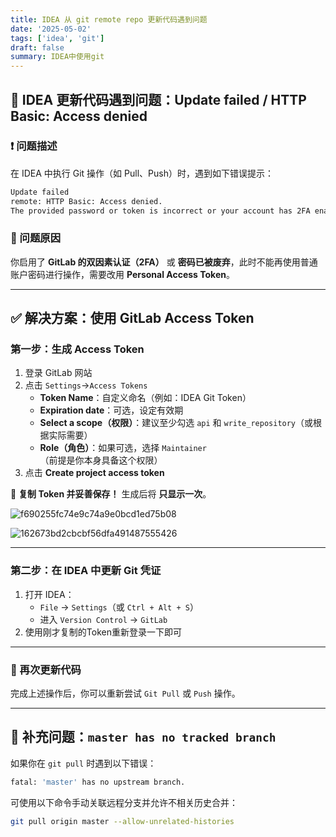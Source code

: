 ```yaml
---
title: IDEA 从 git remote repo 更新代码遇到问题
date: '2025-05-02'
tags: ['idea', 'git']
draft: false
summary: IDEA中使用git
---
```


## 🧩 IDEA 更新代码遇到问题：Update failed / HTTP Basic: Access denied

### ❗ 问题描述

在 IDEA 中执行 Git 操作（如 Pull、Push）时，遇到如下错误提示：

```bash
Update failed
remote: HTTP Basic: Access denied.
The provided password or token is incorrect or your account has 2FA enabled and you must use a personal access token instead of a password.
```

### 🎯 问题原因

你启用了 **GitLab 的双因素认证（2FA）** 或 **密码已被废弃**，此时不能再使用普通账户密码进行操作，需要改用 **Personal Access Token**。

---

## ✅ 解决方案：使用 GitLab Access Token

### 第一步：生成 Access Token

1. 登录 GitLab 网站
2. 点击 `Settings`->`Access Tokens`
   - **Token Name**：自定义命名（例如：IDEA Git Token）
   - **Expiration date**：可选，设定有效期
   - **Select a scope（权限）**：建议至少勾选 `api` 和 `write_repository`（或根据实际需要）
   - **Role（角色）**：如果可选，选择 `Maintainer`（前提是你本身具备这个权限）
3. 点击 **Create project access token**

📌 **复制 Token 并妥善保存！** 生成后将 **只显示一次**。

![f690255fc74e9c74a9e0bcd1ed75b08](https://xiaozhublog.oss-cn-qingdao.aliyuncs.com/myblogimg/f690255fc74e9c74a9e0bcd1ed75b08.png)

![162673bd2cbcbf56dfa491487555426](https://xiaozhublog.oss-cn-qingdao.aliyuncs.com/myblogimg/162673bd2cbcbf56dfa491487555426.png)

---

### 第二步：在 IDEA 中更新 Git 凭证

1. 打开 IDEA：
   - `File` → `Settings`（或 `Ctrl + Alt + S`）
   - 进入 `Version Control` → `GitLab`
2. 使用刚才复制的Token重新登录一下即可

---

### 🔁 再次更新代码

完成上述操作后，你可以重新尝试 `Git Pull` 或 `Push` 操作。

---

## 🔧 补充问题：`master has no tracked branch`

如果你在 `git pull` 时遇到以下错误：

```bash
fatal: 'master' has no upstream branch.
```

可使用以下命令手动关联远程分支并允许不相关历史合并：

```bash
git pull origin master --allow-unrelated-histories
```
